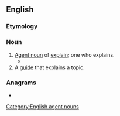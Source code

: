 ==English==

===Etymology===
{{suffix|en|explain|er}}

===Noun===
{{en-noun}}

# [[agent noun|Agent noun]] of [[explain]]; one who explains.
#* {{quote-text|en|year=2006|author=Owen Hargie|title=The Handbook of Communication Skills|page=200|passage=To be a skilled '''explainer''', one has also to take account of the explainees, and their social and cultural backgrounds, motivations, linguistic ability, and previous knowledge – and plan accordingly before embarking upon the explanation.}}
# A [[guide]] that explains a topic.
#: {{ux|en|Confused by the Olympics? Here's an '''explainer'''.}}

===Anagrams===
* {{anagrams|en|a=aeeilnprx|re-explain|reexplain}}

[[Category:English agent nouns]]